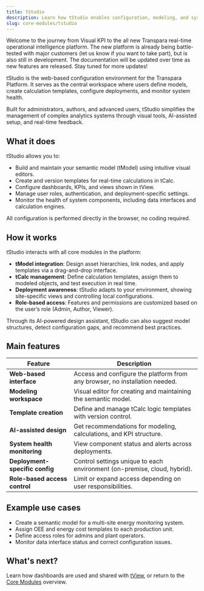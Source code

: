 ```yaml
---
title: tStudio
description: Learn how tStudio enables configuration, modeling, and system management in the Transpara Platform.
slug: core-modules/tstudio
---
```


<Callout title="Transpara Platform is under development" type="success">
Welcome to the journey from Visual KPI to the all new Transpara real-time operational intelligence platform. The new platform is already being battle-tested with major customers (let us know if you want to take part), but is also still in development. The documentation will be updated over time as new features are released. Stay tuned for more updates!
</Callout>

tStudio is the web-based configuration environment for the Transpara Platform. It serves as the central workspace where users define models, create calculation templates, configure deployments, and monitor system health.

Built for administrators, authors, and advanced users, tStudio simplifies the management of complex analytics systems through visual tools, AI-assisted setup, and real-time feedback.


## What it does

tStudio allows you to:
- Build and maintain your semantic model (tModel) using intuitive visual editors.
- Create and version templates for real-time calculations in tCalc.
- Configure dashboards, KPIs, and views shown in tView.
- Manage user roles, authentication, and deployment-specific settings.
- Monitor the health of system components, including data interfaces and calculation engines.

All configuration is performed directly in the browser, no coding required.


## How it works

tStudio interacts with all core modules in the platform:

- **tModel integration**: Design asset hierarchies, link nodes, and apply templates via a drag-and-drop interface.
- **tCalc management**: Define calculation templates, assign them to modeled objects, and test execution in real time.
- **Deployment awareness**: tStudio adapts to your environment, showing site-specific views and controlling local configurations.
- **Role-based access**: Features and permissions are customized based on the user’s role (Admin, Author, Viewer).

Through its AI-powered design assistant, tStudio can also suggest model structures, detect configuration gaps, and recommend best practices.


## Main features

| Feature                          | Description                                                                 |
|----------------------------------|-----------------------------------------------------------------------------|
| **Web-based interface**          | Access and configure the platform from any browser, no installation needed.  |
| **Modeling workspace**           | Visual editor for creating and maintaining the semantic model.             |
| **Template creation**            | Define and manage tCalc logic templates with version control.              |
| **AI-assisted design**           | Get recommendations for modeling, calculations, and KPI structure.         |
| **System health monitoring**     | View component status and alerts across deployments.                       |
| **Deployment-specific config**   | Control settings unique to each environment (on-premise, cloud, hybrid).   |
| **Role-based access control**    | Limit or expand access depending on user responsibilities.                 |


## Example use cases

- Create a semantic model for a multi-site energy monitoring system.
- Assign OEE and energy cost templates to each production unit.
- Define access roles for admins and plant operators.
- Monitor data interface status and correct configuration issues.


## What's next?

Learn how dashboards are used and shared with [tView](/transpara-platform/core-modules/core-modules/tview/), or return to the [Core Modules](/transpara-platform/core-modules/core-modules/) overview.
